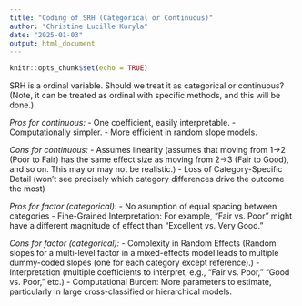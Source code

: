 ```yaml
---
title: "Coding of SRH (Categorical or Continuous)"
author: "Christine Lucille Kuryla"
date: "2025-01-03"
output: html_document
---
```


```r
knitr::opts_chunk$set(echo = TRUE)
```

SRH is a ordinal variable. Should we treat it as categorical or continuous? (Note, it can be treated as ordinal with specific methods, and this will be done.)

*Pros for continuous:* 
- One coefficient, easily interpretable. 
- Computationally simpler. 
- More efficient in random slope models. 

*Cons for continuous:*
- Assumes linearity (assumes that moving from 1→2 (Poor to Fair) has the same effect size as moving from 2→3 (Fair to Good), and so on. This may or may not be realistic.)
- Loss of Category-Specific Detail (won’t see precisely which category differences drive the outcome the most)

*Pros for factor (categorical):*
- No asumption of equal spacing between categories
- Fine-Grained Interpretation: For example, “Fair vs. Poor” might have a different magnitude of effect than “Excellent vs. Very Good.”

*Cons for factor (categorical):*
- Complexity in Random Effects (Random slopes for a multi-level factor in a mixed-effects model leads to multiple dummy-coded slopes (one for each category except reference).)
- Interpretation (multiple coefficients to interpret, e.g., “Fair vs. Poor,” “Good vs. Poor,” etc.)
- Computational Burden: More parameters to estimate, particularly in large cross-classified or hierarchical models.

